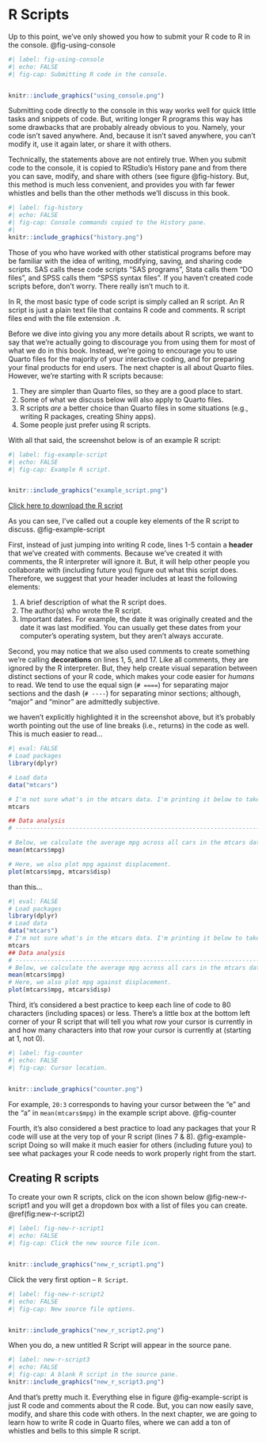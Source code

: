 # R Scripts

Up to this point, we've only showed you how to submit your R code to R in the console. @fig-using-console

```r
#| label: fig-using-console
#| echo: FALSE
#| fig-cap: Submitting R code in the console.


knitr::include_graphics("using_console.png")
```

Submitting code directly to the console in this way works well for quick little tasks and snippets of code. But, writing longer R programs this way has some drawbacks that are probably already obvious to you. Namely, your code isn't saved anywhere. And, because it isn't saved anywhere, you can't modify it, use it again later, or share it with others.

Technically, the statements above are not entirely true. When you submit code to the console, it is copied to RStudio's History pane and from there you can save, modify, and share with others (see figure @fig-history. But, this method is much less convenient, and provides you with far fewer whistles and bells than the other methods we'll discuss in this book.

```r
#| label: fig-history
#| echo: FALSE
#| fig-cap: Console commands copied to the History pane.
#| 
knitr::include_graphics("history.png")
```

Those of you who have worked with other statistical programs before may be familiar with the idea of writing, modifying, saving, and sharing code scripts. SAS calls these code scripts "SAS programs", Stata calls them "DO files", and SPSS calls them "SPSS syntax files". If you haven't created code scripts before, don't worry. There really isn't much to it. 

In R, the most basic type of code script is simply called an R script. An R script is just a plain text file that contains R code and comments. R script files end with the file extension `.R`. 

Before we dive into giving you any more details about R scripts, we want to say that we're actually going to discourage you from using them for most of what we do in this book. Instead, we're going to encourage you to use Quarto files for the majority of your interactive coding, and for preparing your final products for end users. The next chapter is all about Quarto files. However, we're starting with R scripts because:

1. They are simpler than Quarto files, so they are a good place to start.   
2. Some of what we discuss below will also apply to Quarto files.    
3. R scripts _are_ a better choice than Quarto files in some situations (e.g., writing R packages, creating Shiny apps).   
4. Some people just prefer using R scripts.   

With all that said, the screenshot below is of an example R script:

```r
#| label: fig-example-script
#| echo: FALSE
#| fig-cap: Example R script.


knitr::include_graphics("example_script.png")
```

[Click here to download the R script](https://www.dropbox.com/scl/fi/wria8kunjnnr6qs97p7tm/example_script.R?rlkey=bv28jbfzlt4eusgocxaum7rpq&dl=1)

As you can see, I've called out a couple key elements of the R script to discuss. @fig-example-script 

First, instead of just jumping into writing R code, lines 1-5 contain a **header** that we've created with comments. Because we've created it with comments, the R interpreter will ignore it. But, it will help other people you collaborate with (including future you) figure out what this script does. Therefore, we suggest that your header includes at least the following elements:

1. A brief description of what the R script does.   
2. The author(s) who wrote the R script.   
3. Important dates. For example, the date it was originally created and the date it was last modified. You can usually get these dates from your computer's operating system, but they aren't always accurate.    

Second, you may notice that we also used comments to create something we're calling **decorations** on lines 1, 5, and 17. Like all comments, they are ignored by the R interpreter. But, they help create visual separation between distinct sections of your R code, which makes your code easier for _humans_ to read. We tend to use the equal sign (`# ====`) for separating major sections and the dash (`# ----`) for separating minor sections; although, "major" and "minor" are admittedly subjective. 

we haven't explicitly highlighted it in the screenshot above, but it's probably worth pointing out the use of line breaks (i.e., returns) in the code as well. This is much easier to read...

```r
#| eval: FALSE
# Load packages
library(dplyr)

# Load data
data("mtcars")

# I'm not sure what's in the mtcars data. I'm printing it below to take a look
mtcars

## Data analysis
# ----------------------------------------------------------------------------

# Below, we calculate the average mpg across all cars in the mtcars data frame.
mean(mtcars$mpg)

# Here, we also plot mpg against displacement.
plot(mtcars$mpg, mtcars$disp)
```

than this...

```r
#| eval: FALSE
# Load packages
library(dplyr)
# Load data
data("mtcars")
# I'm not sure what's in the mtcars data. I'm printing it below to take a look
mtcars
## Data analysis
# ----------------------------------------------------------------------------
# Below, we calculate the average mpg across all cars in the mtcars data frame.
mean(mtcars$mpg)
# Here, we also plot mpg against displacement.
plot(mtcars$mpg, mtcars$disp)
```

Third, it's considered a best practice to keep each line of code to 80 characters (including spaces) or less. There's a little box at the bottom left corner of your R script that will tell you what row your cursor is currently in and how many characters into that row your cursor is currently at (starting at 1, not 0). 

```r
#| label: fig-counter
#| echo: FALSE
#| fig-cap: Cursor location.


knitr::include_graphics("counter.png")
```

For example, `20:3` corresponds to having your cursor between the "e" and the "a" in `mean(mtcars$mpg)` in the example script above. @fig-counter

Fourth, it's also considered a best practice to load any packages that your R code will use at the very top of your R script (lines 7 & 8). @fig-example-script Doing so will make it much easier for others (including future you) to see what packages your R code needs to work properly right from the start.

## Creating R scripts

To create your own R scripts, click on the icon shown below @fig-new-r-script1 and you will get a dropdown box with a list of files you can create. \@ref(fig:new-r-script2)

```r
#| label: fig-new-r-script1
#| echo: FALSE
#| fig-cap: Click the new source file icon.


knitr::include_graphics("new_r_script1.png")
```

Click the very first option – `R Script`. 

```r
#| label: fig-new-r-script2
#| echo: FALSE
#| fig-cap: New source file options.


knitr::include_graphics("new_r_script2.png")
```

When you do, a new untitled R Script will appear in the source pane.

```r
#| label: new-r-script3
#| echo: FALSE
#| fig-cap: A blank R script in the source pane.
knitr::include_graphics("new_r_script3.png")
```

And that's pretty much it. Everything else in figure @fig-example-script is just R code and comments about the R code. But, you can now easily save, modify, and share this code with others. In the next chapter, we are going to learn how to write R code in Quarto files, where we can add a ton of whistles and bells to this simple R script.

